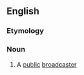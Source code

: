 ==English==

===Etymology===
{{blend|en|public|broadcaster}}

===Noun===
{{en-noun}}

# {{label|en|informal}} A [[public]] [[broadcaster]]